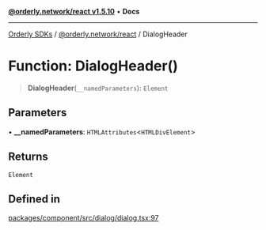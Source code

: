 [**@orderly.network/react v1.5.10**](/sdks/tech-doc/@orderly.network/react/README) • **Docs**

***

[Orderly SDKs](/sdks/tech-doc/packages) / [@orderly.network/react](/sdks/tech-doc/@orderly.network/react/README) / DialogHeader

# Function: DialogHeader()

> **DialogHeader**(`__namedParameters`): `Element`

## Parameters

• **\_\_namedParameters**: `HTMLAttributes`\<`HTMLDivElement`\>

## Returns

`Element`

## Defined in

[packages/component/src/dialog/dialog.tsx:97](https://github.com/OrderlyNetwork/js-sdk/blob/554ae704783e3b83c40bb234a899e8f02987d9b6/packages/component/src/dialog/dialog.tsx#L97)
